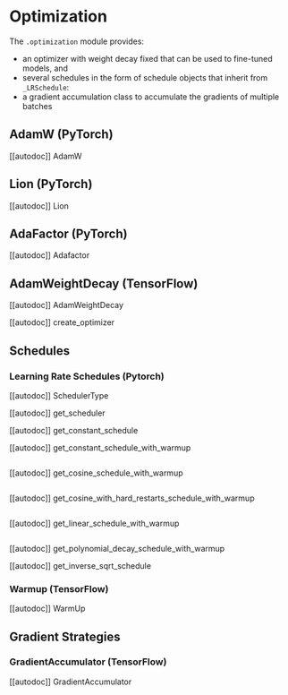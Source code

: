 <!--Copyright 2020 The HuggingFace Team. All rights reserved.

Licensed under the Apache License, Version 2.0 (the "License"); you may not use this file except in compliance with
the License. You may obtain a copy of the License at

http://www.apache.org/licenses/LICENSE-2.0

Unless required by applicable law or agreed to in writing, software distributed under the License is distributed on
an "AS IS" BASIS, WITHOUT WARRANTIES OR CONDITIONS OF ANY KIND, either express or implied. See the License for the
specific language governing permissions and limitations under the License.
-->

# Optimization

The `.optimization` module provides:

- an optimizer with weight decay fixed that can be used to fine-tuned models, and
- several schedules in the form of schedule objects that inherit from `_LRSchedule`:
- a gradient accumulation class to accumulate the gradients of multiple batches

## AdamW (PyTorch)

[[autodoc]] AdamW

## Lion (PyTorch)

[[autodoc]] Lion

## AdaFactor (PyTorch)

[[autodoc]] Adafactor

## AdamWeightDecay (TensorFlow)

[[autodoc]] AdamWeightDecay

[[autodoc]] create_optimizer

## Schedules

### Learning Rate Schedules (Pytorch)

[[autodoc]] SchedulerType

[[autodoc]] get_scheduler

[[autodoc]] get_constant_schedule

[[autodoc]] get_constant_schedule_with_warmup

<img alt="" src="https://huggingface.co/datasets/huggingface/documentation-images/resolve/main/warmup_constant_schedule.png"/>

[[autodoc]] get_cosine_schedule_with_warmup

<img alt="" src="https://huggingface.co/datasets/huggingface/documentation-images/resolve/main/warmup_cosine_schedule.png"/>

[[autodoc]] get_cosine_with_hard_restarts_schedule_with_warmup

<img alt="" src="https://huggingface.co/datasets/huggingface/documentation-images/resolve/main/warmup_cosine_hard_restarts_schedule.png"/>

[[autodoc]] get_linear_schedule_with_warmup

<img alt="" src="https://huggingface.co/datasets/huggingface/documentation-images/resolve/main/warmup_linear_schedule.png"/>

[[autodoc]] get_polynomial_decay_schedule_with_warmup

[[autodoc]] get_inverse_sqrt_schedule

### Warmup (TensorFlow)

[[autodoc]] WarmUp

## Gradient Strategies

### GradientAccumulator (TensorFlow)

[[autodoc]] GradientAccumulator
